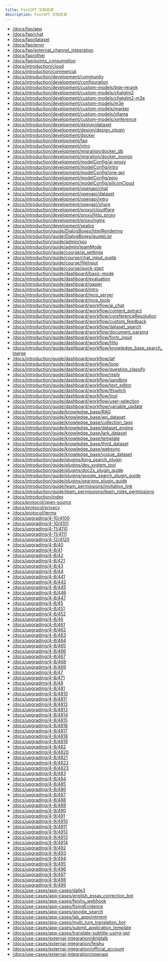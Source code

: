```yaml
---
title: FastGPT 文档目录
description: FastGPT 文档目录
---
```


- [/docs/faq/app](/docs/faq/app)
- [/docs/faq/chat](/docs/faq/chat)
- [/docs/faq/dataset](/docs/faq/dataset)
- [/docs/faq/error](/docs/faq/error)
- [/docs/faq/external_channel_integration](/docs/faq/external_channel_integration)
- [/docs/faq/other](/docs/faq/other)
- [/docs/faq/points_consumption](/docs/faq/points_consumption)
- [/docs/introduction/cloud](/docs/introduction/cloud)
- [/docs/introduction/commercial](/docs/introduction/commercial)
- [/docs/introduction/development/community](/docs/introduction/development/community)
- [/docs/introduction/development/configuration](/docs/introduction/development/configuration)
- [/docs/introduction/development/custom-models/bge-rerank](/docs/introduction/development/custom-models/bge-rerank)
- [/docs/introduction/development/custom-models/chatglm2](/docs/introduction/development/custom-models/chatglm2)
- [/docs/introduction/development/custom-models/chatglm2-m3e](/docs/introduction/development/custom-models/chatglm2-m3e)
- [/docs/introduction/development/custom-models/m3e](/docs/introduction/development/custom-models/m3e)
- [/docs/introduction/development/custom-models/marker](/docs/introduction/development/custom-models/marker)
- [/docs/introduction/development/custom-models/ollama](/docs/introduction/development/custom-models/ollama)
- [/docs/introduction/development/custom-models/xinference](/docs/introduction/development/custom-models/xinference)
- [/docs/introduction/development/design/dataset](/docs/introduction/development/design/dataset)
- [/docs/introduction/development/design/design_plugin](/docs/introduction/development/design/design_plugin)
- [/docs/introduction/development/docker](/docs/introduction/development/docker)
- [/docs/introduction/development/faq](/docs/introduction/development/faq)
- [/docs/introduction/development/intro](/docs/introduction/development/intro)
- [/docs/introduction/development/migration/docker_db](/docs/introduction/development/migration/docker_db)
- [/docs/introduction/development/migration/docker_mongo](/docs/introduction/development/migration/docker_mongo)
- [/docs/introduction/development/modelConfig/ai-proxy](/docs/introduction/development/modelConfig/ai-proxy)
- [/docs/introduction/development/modelConfig/intro](/docs/introduction/development/modelConfig/intro)
- [/docs/introduction/development/modelConfig/one-api](/docs/introduction/development/modelConfig/one-api)
- [/docs/introduction/development/modelConfig/ppio](/docs/introduction/development/modelConfig/ppio)
- [/docs/introduction/development/modelConfig/siliconCloud](/docs/introduction/development/modelConfig/siliconCloud)
- [/docs/introduction/development/openapi/chat](/docs/introduction/development/openapi/chat)
- [/docs/introduction/development/openapi/dataset](/docs/introduction/development/openapi/dataset)
- [/docs/introduction/development/openapi/intro](/docs/introduction/development/openapi/intro)
- [/docs/introduction/development/openapi/share](/docs/introduction/development/openapi/share)
- [/docs/introduction/development/proxy/cloudflare](/docs/introduction/development/proxy/cloudflare)
- [/docs/introduction/development/proxy/http_proxy](/docs/introduction/development/proxy/http_proxy)
- [/docs/introduction/development/proxy/nginx](/docs/introduction/development/proxy/nginx)
- [/docs/introduction/development/sealos](/docs/introduction/development/sealos)
- [/docs/introduction/guide/DialogBoxes/htmlRendering](/docs/introduction/guide/DialogBoxes/htmlRendering)
- [/docs/introduction/guide/DialogBoxes/quoteList](/docs/introduction/guide/DialogBoxes/quoteList)
- [/docs/introduction/guide/admin/sso](/docs/introduction/guide/admin/sso)
- [/docs/introduction/guide/admin/teamMode](/docs/introduction/guide/admin/teamMode)
- [/docs/introduction/guide/course/ai_settings](/docs/introduction/guide/course/ai_settings)
- [/docs/introduction/guide/course/chat_input_guide](/docs/introduction/guide/course/chat_input_guide)
- [/docs/introduction/guide/course/fileInput](/docs/introduction/guide/course/fileInput)
- [/docs/introduction/guide/course/quick-start](/docs/introduction/guide/course/quick-start)
- [/docs/introduction/guide/dashboard/basic-mode](/docs/introduction/guide/dashboard/basic-mode)
- [/docs/introduction/guide/dashboard/evaluation](/docs/introduction/guide/dashboard/evaluation)
- [/docs/introduction/guide/dashboard/gapier](/docs/introduction/guide/dashboard/gapier)
- [/docs/introduction/guide/dashboard/intro](/docs/introduction/guide/dashboard/intro)
- [/docs/introduction/guide/dashboard/mcp_server](/docs/introduction/guide/dashboard/mcp_server)
- [/docs/introduction/guide/dashboard/mcp_tools](/docs/introduction/guide/dashboard/mcp_tools)
- [/docs/introduction/guide/dashboard/workflow/ai_chat](/docs/introduction/guide/dashboard/workflow/ai_chat)
- [/docs/introduction/guide/dashboard/workflow/content_extract](/docs/introduction/guide/dashboard/workflow/content_extract)
- [/docs/introduction/guide/dashboard/workflow/coreferenceResolution](/docs/introduction/guide/dashboard/workflow/coreferenceResolution)
- [/docs/introduction/guide/dashboard/workflow/custom_feedback](/docs/introduction/guide/dashboard/workflow/custom_feedback)
- [/docs/introduction/guide/dashboard/workflow/dataset_search](/docs/introduction/guide/dashboard/workflow/dataset_search)
- [/docs/introduction/guide/dashboard/workflow/document_parsing](/docs/introduction/guide/dashboard/workflow/document_parsing)
- [/docs/introduction/guide/dashboard/workflow/form_input](/docs/introduction/guide/dashboard/workflow/form_input)
- [/docs/introduction/guide/dashboard/workflow/http](/docs/introduction/guide/dashboard/workflow/http)
- [/docs/introduction/guide/dashboard/workflow/knowledge_base_search_merge](/docs/introduction/guide/dashboard/workflow/knowledge_base_search_merge)
- [/docs/introduction/guide/dashboard/workflow/laf](/docs/introduction/guide/dashboard/workflow/laf)
- [/docs/introduction/guide/dashboard/workflow/loop](/docs/introduction/guide/dashboard/workflow/loop)
- [/docs/introduction/guide/dashboard/workflow/question_classify](/docs/introduction/guide/dashboard/workflow/question_classify)
- [/docs/introduction/guide/dashboard/workflow/reply](/docs/introduction/guide/dashboard/workflow/reply)
- [/docs/introduction/guide/dashboard/workflow/sandbox](/docs/introduction/guide/dashboard/workflow/sandbox)
- [/docs/introduction/guide/dashboard/workflow/text_editor](/docs/introduction/guide/dashboard/workflow/text_editor)
- [/docs/introduction/guide/dashboard/workflow/tfswitch](/docs/introduction/guide/dashboard/workflow/tfswitch)
- [/docs/introduction/guide/dashboard/workflow/tool](/docs/introduction/guide/dashboard/workflow/tool)
- [/docs/introduction/guide/dashboard/workflow/user-selection](/docs/introduction/guide/dashboard/workflow/user-selection)
- [/docs/introduction/guide/dashboard/workflow/variable_update](/docs/introduction/guide/dashboard/workflow/variable_update)
- [/docs/introduction/guide/knowledge_base/RAG](/docs/introduction/guide/knowledge_base/RAG)
- [/docs/introduction/guide/knowledge_base/api_dataset](/docs/introduction/guide/knowledge_base/api_dataset)
- [/docs/introduction/guide/knowledge_base/collection_tags](/docs/introduction/guide/knowledge_base/collection_tags)
- [/docs/introduction/guide/knowledge_base/dataset_engine](/docs/introduction/guide/knowledge_base/dataset_engine)
- [/docs/introduction/guide/knowledge_base/lark_dataset](/docs/introduction/guide/knowledge_base/lark_dataset)
- [/docs/introduction/guide/knowledge_base/template](/docs/introduction/guide/knowledge_base/template)
- [/docs/introduction/guide/knowledge_base/third_dataset](/docs/introduction/guide/knowledge_base/third_dataset)
- [/docs/introduction/guide/knowledge_base/websync](/docs/introduction/guide/knowledge_base/websync)
- [/docs/introduction/guide/knowledge_base/yuque_dataset](/docs/introduction/guide/knowledge_base/yuque_dataset)
- [/docs/introduction/guide/plugins/bing_search_plugin](/docs/introduction/guide/plugins/bing_search_plugin)
- [/docs/introduction/guide/plugins/dev_system_tool](/docs/introduction/guide/plugins/dev_system_tool)
- [/docs/introduction/guide/plugins/doc2x_plugin_guide](/docs/introduction/guide/plugins/doc2x_plugin_guide)
- [/docs/introduction/guide/plugins/google_search_plugin_guide](/docs/introduction/guide/plugins/google_search_plugin_guide)
- [/docs/introduction/guide/plugins/searxng_plugin_guide](/docs/introduction/guide/plugins/searxng_plugin_guide)
- [/docs/introduction/guide/team_permissions/invitation_link](/docs/introduction/guide/team_permissions/invitation_link)
- [/docs/introduction/guide/team_permissions/team_roles_permissions](/docs/introduction/guide/team_permissions/team_roles_permissions)
- [/docs/introduction/index](/docs/introduction/index)
- [/docs/protocol/open-source](/docs/protocol/open-source)
- [/docs/protocol/privacy](/docs/protocol/privacy)
- [/docs/protocol/terms](/docs/protocol/terms)
- [/docs/upgrading/4-10/4100](/docs/upgrading/4-10/4100)
- [/docs/upgrading/4-10/4101](/docs/upgrading/4-10/4101)
- [/docs/upgrading/4-11/4110](/docs/upgrading/4-11/4110)
- [/docs/upgrading/4-11/4111](/docs/upgrading/4-11/4111)
- [/docs/upgrading/4-12/4120](/docs/upgrading/4-12/4120)
- [/docs/upgrading/4-8/40](/docs/upgrading/4-8/40)
- [/docs/upgrading/4-8/41](/docs/upgrading/4-8/41)
- [/docs/upgrading/4-8/42](/docs/upgrading/4-8/42)
- [/docs/upgrading/4-8/421](/docs/upgrading/4-8/421)
- [/docs/upgrading/4-8/43](/docs/upgrading/4-8/43)
- [/docs/upgrading/4-8/44](/docs/upgrading/4-8/44)
- [/docs/upgrading/4-8/441](/docs/upgrading/4-8/441)
- [/docs/upgrading/4-8/442](/docs/upgrading/4-8/442)
- [/docs/upgrading/4-8/445](/docs/upgrading/4-8/445)
- [/docs/upgrading/4-8/446](/docs/upgrading/4-8/446)
- [/docs/upgrading/4-8/447](/docs/upgrading/4-8/447)
- [/docs/upgrading/4-8/45](/docs/upgrading/4-8/45)
- [/docs/upgrading/4-8/451](/docs/upgrading/4-8/451)
- [/docs/upgrading/4-8/452](/docs/upgrading/4-8/452)
- [/docs/upgrading/4-8/46](/docs/upgrading/4-8/46)
- [/docs/upgrading/4-8/461](/docs/upgrading/4-8/461)
- [/docs/upgrading/4-8/462](/docs/upgrading/4-8/462)
- [/docs/upgrading/4-8/463](/docs/upgrading/4-8/463)
- [/docs/upgrading/4-8/464](/docs/upgrading/4-8/464)
- [/docs/upgrading/4-8/465](/docs/upgrading/4-8/465)
- [/docs/upgrading/4-8/466](/docs/upgrading/4-8/466)
- [/docs/upgrading/4-8/467](/docs/upgrading/4-8/467)
- [/docs/upgrading/4-8/468](/docs/upgrading/4-8/468)
- [/docs/upgrading/4-8/469](/docs/upgrading/4-8/469)
- [/docs/upgrading/4-8/47](/docs/upgrading/4-8/47)
- [/docs/upgrading/4-8/471](/docs/upgrading/4-8/471)
- [/docs/upgrading/4-8/48](/docs/upgrading/4-8/48)
- [/docs/upgrading/4-8/481](/docs/upgrading/4-8/481)
- [/docs/upgrading/4-8/4810](/docs/upgrading/4-8/4810)
- [/docs/upgrading/4-8/4811](/docs/upgrading/4-8/4811)
- [/docs/upgrading/4-8/4812](/docs/upgrading/4-8/4812)
- [/docs/upgrading/4-8/4813](/docs/upgrading/4-8/4813)
- [/docs/upgrading/4-8/4814](/docs/upgrading/4-8/4814)
- [/docs/upgrading/4-8/4815](/docs/upgrading/4-8/4815)
- [/docs/upgrading/4-8/4816](/docs/upgrading/4-8/4816)
- [/docs/upgrading/4-8/4817](/docs/upgrading/4-8/4817)
- [/docs/upgrading/4-8/4818](/docs/upgrading/4-8/4818)
- [/docs/upgrading/4-8/4819](/docs/upgrading/4-8/4819)
- [/docs/upgrading/4-8/482](/docs/upgrading/4-8/482)
- [/docs/upgrading/4-8/4820](/docs/upgrading/4-8/4820)
- [/docs/upgrading/4-8/4821](/docs/upgrading/4-8/4821)
- [/docs/upgrading/4-8/4822](/docs/upgrading/4-8/4822)
- [/docs/upgrading/4-8/4823](/docs/upgrading/4-8/4823)
- [/docs/upgrading/4-8/483](/docs/upgrading/4-8/483)
- [/docs/upgrading/4-8/484](/docs/upgrading/4-8/484)
- [/docs/upgrading/4-8/485](/docs/upgrading/4-8/485)
- [/docs/upgrading/4-8/486](/docs/upgrading/4-8/486)
- [/docs/upgrading/4-8/487](/docs/upgrading/4-8/487)
- [/docs/upgrading/4-8/488](/docs/upgrading/4-8/488)
- [/docs/upgrading/4-8/489](/docs/upgrading/4-8/489)
- [/docs/upgrading/4-9/490](/docs/upgrading/4-9/490)
- [/docs/upgrading/4-9/491](/docs/upgrading/4-9/491)
- [/docs/upgrading/4-9/4910](/docs/upgrading/4-9/4910)
- [/docs/upgrading/4-9/4911](/docs/upgrading/4-9/4911)
- [/docs/upgrading/4-9/4912](/docs/upgrading/4-9/4912)
- [/docs/upgrading/4-9/4913](/docs/upgrading/4-9/4913)
- [/docs/upgrading/4-9/4914](/docs/upgrading/4-9/4914)
- [/docs/upgrading/4-9/492](/docs/upgrading/4-9/492)
- [/docs/upgrading/4-9/493](/docs/upgrading/4-9/493)
- [/docs/upgrading/4-9/494](/docs/upgrading/4-9/494)
- [/docs/upgrading/4-9/495](/docs/upgrading/4-9/495)
- [/docs/upgrading/4-9/496](/docs/upgrading/4-9/496)
- [/docs/upgrading/4-9/497](/docs/upgrading/4-9/497)
- [/docs/upgrading/4-9/498](/docs/upgrading/4-9/498)
- [/docs/upgrading/4-9/499](/docs/upgrading/4-9/499)
- [/docs/use-cases/app-cases/dalle3](/docs/use-cases/app-cases/dalle3)
- [/docs/use-cases/app-cases/english_essay_correction_bot](/docs/use-cases/app-cases/english_essay_correction_bot)
- [/docs/use-cases/app-cases/feishu_webhook](/docs/use-cases/app-cases/feishu_webhook)
- [/docs/use-cases/app-cases/fixingEvidence](/docs/use-cases/app-cases/fixingEvidence)
- [/docs/use-cases/app-cases/google_search](/docs/use-cases/app-cases/google_search)
- [/docs/use-cases/app-cases/lab_appointment](/docs/use-cases/app-cases/lab_appointment)
- [/docs/use-cases/app-cases/multi_turn_translation_bot](/docs/use-cases/app-cases/multi_turn_translation_bot)
- [/docs/use-cases/app-cases/submit_application_template](/docs/use-cases/app-cases/submit_application_template)
- [/docs/use-cases/app-cases/translate-subtitle-using-gpt](/docs/use-cases/app-cases/translate-subtitle-using-gpt)
- [/docs/use-cases/external-integration/dingtalk](/docs/use-cases/external-integration/dingtalk)
- [/docs/use-cases/external-integration/feishu](/docs/use-cases/external-integration/feishu)
- [/docs/use-cases/external-integration/official_account](/docs/use-cases/external-integration/official_account)
- [/docs/use-cases/external-integration/openapi](/docs/use-cases/external-integration/openapi)
